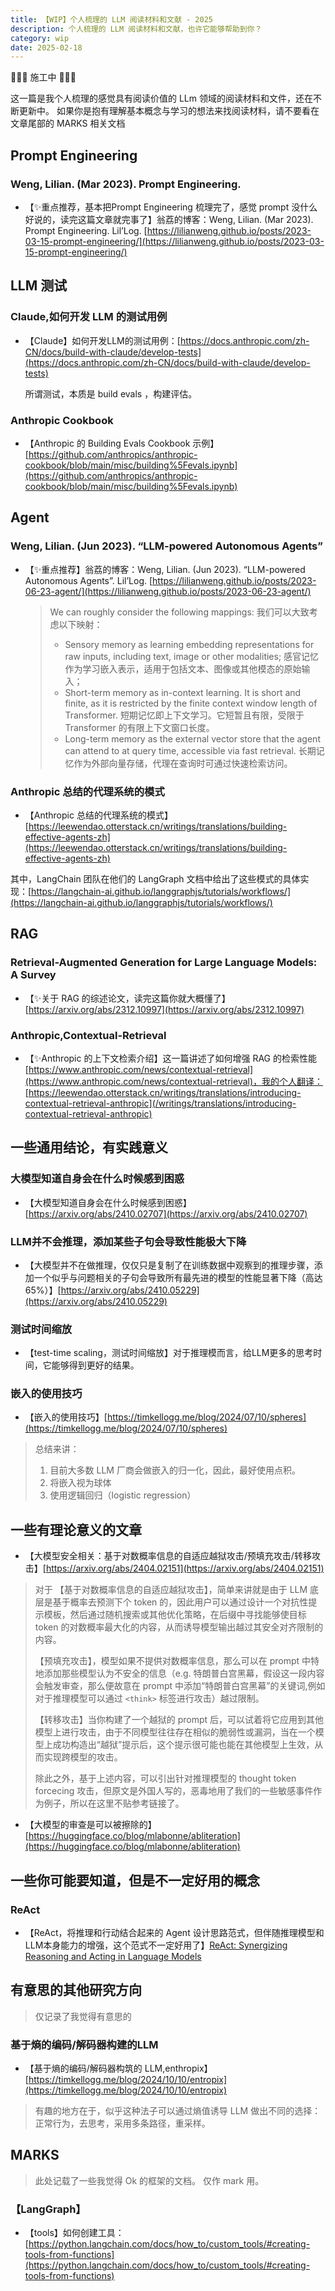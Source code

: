 ```yaml
---
title: 【WIP】个人梳理的 LLM 阅读材料和文献 - 2025
description: 个人梳理的 LLM 阅读材料和文献，也许它能够帮助到你？
category: wip
date: 2025-02-18 
---
```


🚧🚧🚧 施工中 🚧🚧🚧

<UpdatedSpan text="[updated] 最后更新于 2025-02-18" />

这一篇是我个人梳理的感觉具有阅读价值的 LLm 领域的阅读材料和文件，还在不断更新中。
如果你是抱有理解基本概念与学习的想法来找阅读材料，请不要看在文章尾部的 MARKS 相关文档 

## Prompt Engineering

### Weng, Lilian. (Mar 2023). Prompt Engineering.

- 【✨重点推荐，基本把Prompt Engineering 梳理完了，感觉 prompt 没什么好说的，读完这篇文章就完事了】翁荔的博客：Weng, Lilian. (Mar 2023). Prompt Engineering. Lil’Log. [https://lilianweng.github.io/posts/2023-03-15-prompt-engineering/](https://lilianweng.github.io/posts/2023-03-15-prompt-engineering/)

## LLM 测试

### Claude,如何开发 LLM 的测试用例

- 【Claude】如何开发LLM的测试用例：[https://docs.anthropic.com/zh-CN/docs/build-with-claude/develop-tests](https://docs.anthropic.com/zh-CN/docs/build-with-claude/develop-tests)

  所谓测试，本质是 build evals ，构建评估。
### Anthropic Cookbook

- 【Anthropic 的 Building Evals Cookbook 示例】[https://github.com/anthropics/anthropic-cookbook/blob/main/misc/building%5Fevals.ipynb](https://github.com/anthropics/anthropic-cookbook/blob/main/misc/building%5Fevals.ipynb)


## Agent

### Weng, Lilian. (Jun 2023). “LLM-powered Autonomous Agents”

- 【✨重点推荐】翁荔的博客：Weng, Lilian. (Jun 2023). “LLM-powered Autonomous Agents”. Lil’Log. [https://lilianweng.github.io/posts/2023-06-23-agent/](https://lilianweng.github.io/posts/2023-06-23-agent/)

  > We can roughly consider the following mappings:
  > 我们可以大致考虑以下映射：
  >
  > - Sensory memory as learning embedding representations for raw inputs, including text, image or other modalities;
  >   感官记忆作为学习嵌入表示，适用于包括文本、图像或其他模态的原始输入；
  > - Short-term memory as in-context learning. It is short and finite, as it is restricted by the finite context window length of Transformer.
  >   短期记忆即上下文学习。它短暂且有限，受限于 Transformer 的有限上下文窗口长度。
  > - Long-term memory as the external vector store that the agent can attend to at query time, accessible via fast retrieval.
  >   长期记忆作为外部向量存储，代理在查询时可通过快速检索访问。

### Anthropic 总结的代理系统的模式

- 【Anthropic 总结的代理系统的模式】[https://leewendao.otterstack.cn/writings/translations/building-effective-agents-zh](https://leewendao.otterstack.cn/writings/translations/building-effective-agents-zh)

其中，LangChain 团队在他们的 LangGraph 文档中给出了这些模式的具体实现：[https://langchain-ai.github.io/langgraphjs/tutorials/workflows/](https://langchain-ai.github.io/langgraphjs/tutorials/workflows/)

## RAG

### Retrieval-Augmented Generation for Large Language Models: A Survey

- 【✨关于 RAG 的综述论文，读完这篇你就大概懂了】[https://arxiv.org/abs/2312.10997](https://arxiv.org/abs/2312.10997)

### Anthropic,Contextual-Retrieval
- 【✨Anthropic 的上下文检索介绍】这一篇讲述了如何增强 RAG 的检索性能 [https://www.anthropic.com/news/contextual-retrieval](https://www.anthropic.com/news/contextual-retrieval)，我的个人翻译：[https://leewendao.otterstack.cn/writings/translations/introducing-contextual-retrieval-anthropic](/writings/translations/introducing-contextual-retrieval-anthropic)


 ## 一些通用结论，有实践意义

### 大模型知道自身会在什么时候感到困惑
  
- 【大模型知道自身会在什么时候感到困惑】[https://arxiv.org/abs/2410.02707](https://arxiv.org/abs/2410.02707)

### LLM并不会推理，添加某些子句会导致性能极大下降

- 【大模型并不在做推理，仅仅只是复制了在训练数据中观察到的推理步骤，添加一个似乎与问题相关的子句会导致所有最先进的模型的性能显著下降（高达 65%）】[https://arxiv.org/abs/2410.05229](https://arxiv.org/abs/2410.05229)

### 测试时间缩放

- 【test-time scaling，测试时间缩放】对于推理模而言，给LLM更多的思考时间，它能够得到更好的结果。

### 嵌入的使用技巧

- 【嵌入的使用技巧】[https://timkellogg.me/blog/2024/07/10/spheres](https://timkellogg.me/blog/2024/07/10/spheres)
> 总结来讲：
> 1. 目前大多数 LLM 厂商会做嵌入的归一化，因此，最好使用点积。
> 2. 将嵌入视为球体
> 3. 使用逻辑回归（logistic regression）

## 一些有理论意义的文章

- 【大模型安全相关：基于对数概率信息的自适应越狱攻击/预填充攻击/转移攻击】[https://arxiv.org/abs/2404.02151](https://arxiv.org/abs/2404.02151)

> 对于 【基于对数概率信息的自适应越狱攻击】，简单来讲就是由于 LLM 底层是基于概率去预测下个 token 的，因此用户可以通过设计一个对抗性提示模板，然后通过随机搜索或其他优化策略，在后缀中寻找能够使目标 token 的对数概率最大化的内容，从而诱导模型输出越过其安全对齐限制的内容。
>
> 【预填充攻击】，模型如果不提供对数概率信息，那么可以在 prompt 中特地添加那些模型认为不安全的信息（e.g. 特朗普白宫黑幕，假设这一段内容会触发审查，那么便故意在 prompt 中添加“特朗普白宫黑幕”的关键词,例如对于推理模型可以通过 `<think>` 标签进行攻击）越过限制。
>
> 【转移攻击】当你构建了一个越狱的 prompt 后，可以试着将它应用到其他模型上进行攻击，由于不同模型往往存在相似的脆弱性或漏洞，当在一个模型上成功构造出“越狱”提示后，这个提示很可能也能在其他模型上生效，从而实现跨模型的攻击。
>
> 除此之外，基于上述内容，可以引出针对推理模型的 thought token forcecing 攻击，但原文是外国人写的，恶毒地用了我们的一些敏感事件作为例子，所以在这里不贴参考链接了。

- 【大模型的审查是可以被擦除的】[https://huggingface.co/blog/mlabonne/abliteration](https://huggingface.co/blog/mlabonne/abliteration)

## 一些你可能要知道，但是不一定好用的概念

### ReAct

- 【ReAct，将推理和行动结合起来的 Agent 设计思路范式，但伴随推理模型和LLM本身能力的增强，这个范式不一定好用了】[ReAct: Synergizing Reasoning and Acting in Language Models](https://arxiv.org/abs/2210.03629)


## 有意思的其他研究方向

> 仅记录了我觉得有意思的

### 基于熵的编码/解码器构建的LLM

- 【基于熵的编码/解码器构筑的 LLM,enthropix】[https://timkellogg.me/blog/2024/10/10/entropix](https://timkellogg.me/blog/2024/10/10/entropix)
> 有趣的地方在于，似乎这种法子可以通过熵值诱导 LLM 做出不同的选择：正常行为，去思考，采用多条路径，重采样。


## MARKS

> 此处记载了一些我觉得 Ok 的框架的文档。
> 仅作 mark 用。

### 【LangGraph】

- 【tools】如何创建工具：[https://python.langchain.com/docs/how_to/custom_tools/#creating-tools-from-functions](https://python.langchain.com/docs/how_to/custom_tools/#creating-tools-from-functions)
